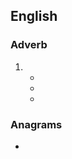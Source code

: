 ==English==

===Adverb===
{{head|en|adverb}}

# {{obsolete spelling of|en|only}}
#* {{quote-book|en|year=1643|author=Sir Thomas Browne|title=Religio Medici|passage=''All flesh is grasse'', is not '''onely''' metaphorically, but literally true, for all those creatures we behold, are but the hearbs of the field, digested into flesh in them, or more remotely carnified in our selves.}}
#* {{RQ:Milton Paradise Lost|3|lines=62–64|url=https://books.google.com/books?id=F08CAAAAQAAJ&pg=PP75|text=on his right / The radiant image of his Glory ſat, / His '''onely''' Son;}}
#* {{quote-book|en|year=1590|author=Edmund Spenser|title=The Faerie Queene|passage=In which him chaunced false Duessa meete, Mine onely foe, mine onely deadly dread; Who with her witchcraft and misseeming sweete, Inveigled him to follow her desires unmeete.}}


===Anagrams===
* {{anagrams|en|a=elnoy|Loney|Olney|Onley|enoyl}}